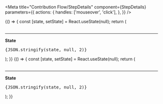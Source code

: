 
<Meta
  title="Contribution Flow/StepDetails"
  component={StepDetails}
  parameters={{
    actions: {
      handles: ['mouseover', 'click'],
    },
  }}
/>

<Canvas>
  <Story name="Flexible Interval">
    {() => {
      const [state, setState] = React.useState(null);
      return (
        <div>
          <StepDetails collective={webpackCollective} tier={flexibleIntervalTier} onChange={setState} />
          <br />
          <hr />
          <div style={{ margin: 24, maxWidth: 300 }}>
            <strong>State</strong>
            <pre style={{ whiteSpace: 'pre-wrap' }}>{JSON.stringify(state, null, 2)}</pre>
          </div>
        </div>
      );
    }}
  </Story>
</Canvas>

<Canvas>
  <Story name="One time Interval">
    {() => {
      const [state, setState] = React.useState(null);
      return (
        <div>
          <StepDetails collective={webpackCollective} tier={recurringIntervalTier} onChange={setState} />
          <br />
          <hr />
          <div style={{ margin: 24, maxWidth: 300 }}>
            <strong>State</strong>
            <pre style={{ whiteSpace: 'pre-wrap' }}>{JSON.stringify(state, null, 2)}</pre>
          </div>
        </div>
      );
    }}
  </Story>
</Canvas>
